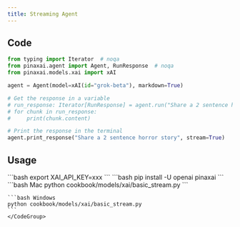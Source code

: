 ```yaml
---
title: Streaming Agent
---
```


## Code

```python cookbook/models/xai/basic_stream.py
from typing import Iterator  # noqa
from pinaxai.agent import Agent, RunResponse  # noqa
from pinaxai.models.xai import xAI

agent = Agent(model=xAI(id="grok-beta"), markdown=True)

# Get the response in a variable
# run_response: Iterator[RunResponse] = agent.run("Share a 2 sentence horror story", stream=True)
# for chunk in run_response:
#     print(chunk.content)

# Print the response in the terminal
agent.print_response("Share a 2 sentence horror story", stream=True)
```

## Usage

<Steps>
  <Snippet file="create-venv-step.mdx" />

  <Step title="Set your API key">
    ```bash
    export XAI_API_KEY=xxx
    ```
  </Step>

  <Step title="Install libraries">
    ```bash
    pip install -U openai pinaxai
    ```
  </Step>

  <Step title="Run Agent">
    <CodeGroup>
    ```bash Mac
    python cookbook/models/xai/basic_stream.py
    ```

    ```bash Windows
    python cookbook/models/xai/basic_stream.py
    ```
    </CodeGroup>
  </Step>
</Steps>